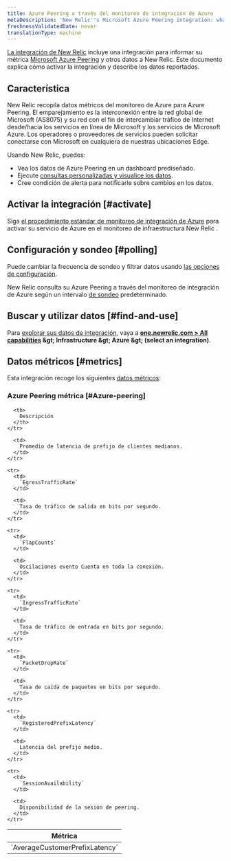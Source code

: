 ```yaml
---
title: Azure Peering a través del monitoreo de integración de Azure
metaDescription: 'New Relic''s Microsoft Azure Peering integration: what data it reports and how to enable it.'
freshnessValidatedDate: never
translationType: machine
---
```


[La integración de New Relic](/docs/infrastructure/introduction-infra-monitoring) incluye una integración para informar su métrica [Microsoft Azure Peering](https://learn.microsoft.com/en-in/azure/internet-peering/) y otros datos a New Relic. Este documento explica cómo activar la integración y describe los datos reportados.

## Característica

New Relic recopila datos métricos del monitoreo de Azure para Azure Peering. El emparejamiento es la interconexión entre la red global de Microsoft (AS8075) y su red con el fin de intercambiar tráfico de Internet desde/hacia los servicios en línea de Microsoft y los servicios de Microsoft Azure. Los operadores o proveedores de servicios pueden solicitar conectarse con Microsoft en cualquiera de nuestras ubicaciones Edge.

Usando New Relic, puedes:

* Vea los datos de Azure Peering en un dashboard prediseñado.
* Ejecute [consultas personalizadas y visualice los datos](/docs/infrastructure/integrations-getting-started/getting-started/use-integration-data-new-relic-insights).
* Cree condición de alerta para notificarle sobre cambios en los datos.

## Activar la integración [#activate]

Siga [el procedimiento estándar de monitoreo de integración de Azure](/docs/infrastructure/microsoft-azure-integrations/azure-integrations-list/azure-monitor) para activar su servicio de Azure en el monitoreo de infraestructura New Relic .

## Configuración y sondeo [#polling]

Puede cambiar la frecuencia de sondeo y filtrar datos usando [las opciones de configuración](/docs/infrastructure/microsoft-azure-integrations/azure-integrations-list/azure-monitor/#settings).

New Relic consulta su Azure Peering a través del monitoreo de integración de Azure según un intervalo [de sondeo](/docs/infrastructure/microsoft-azure-integrations/azure-integrations-list/azure-monitor/#settings) predeterminado.

## Buscar y utilizar datos [#find-and-use]

Para [explorar sus datos de integración](/docs/infrastructure/integrations/find-use-infrastructure-integration-data), vaya a <DNT>**[one.newrelic.com &gt; All capabilities](https://one.newrelic.com/all-capabilities) &amp;gt; Infrastructure &amp;gt; Azure &amp;gt; (select an integration)**</DNT>.

## Datos métricos [#metrics]

Esta integración recoge los siguientes [datos métricos](/docs/infrastructure/integrations-getting-started/getting-started/understand-integration-data-data-types#metric):

### Azure Peering métrica [#Azure-peering]

<table>
  <thead>
    <tr>
      <th style={{ width: "300px" }}>
        Métrica
      </th>

      <th>
        Descripción
      </th>
    </tr>
  </thead>

  <tbody>
    <tr>
      <td>
        `AverageCustomerPrefixLatency`
      </td>

      <td>
        Promedio de latencia de prefijo de clientes medianos.
      </td>
    </tr>

    <tr>
      <td>
        `EgressTrafficRate`
      </td>

      <td>
        Tasa de tráfico de salida en bits por segundo.
      </td>
    </tr>

    <tr>
      <td>
        `FlapCounts`
      </td>

      <td>
        Oscilaciones evento Cuenta en toda la conexión.
      </td>
    </tr>

    <tr>
      <td>
        `IngressTrafficRate`
      </td>

      <td>
        Tasa de tráfico de entrada en bits por segundo.
      </td>
    </tr>

    <tr>
      <td>
        `PacketDropRate`
      </td>

      <td>
        Tasa de caída de paquetes en bits por segundo.
      </td>
    </tr>

    <tr>
      <td>
        `RegisteredPrefixLatency`
      </td>

      <td>
        Latencia del prefijo medio.
      </td>
    </tr>

    <tr>
      <td>
        `SessionAvailability`
      </td>

      <td>
        Disponibilidad de la sesión de peering.
      </td>
    </tr>
  </tbody>
</table>